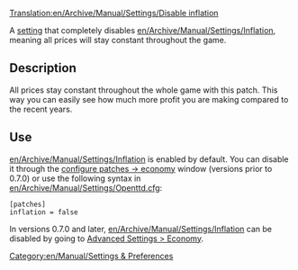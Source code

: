 [[Translation:en/Archive/Manual/Settings/Disable inflation]]


A [[en/Archive/Manual/Settings/Advanced Settings|setting]] that completely disables [[en/Archive/Manual/Settings/Inflation]], meaning all prices will stay constant throughout the game.


== Description ==
All prices stay constant throughout the whole game with this patch. This way you can easily see how much more profit you are making compared to the recent years.


== Use ==
[[en/Archive/Manual/Settings/Inflation]] is enabled by default. You can disable it through the [[en/Archive/Manual/Settings/Configuring patches/Economy|configure patches -> economy]] window (versions prior to 0.7.0) or use the following syntax in [[en/Archive/Manual/Settings/Openttd.cfg]]:
<pre>[patches]
inflation = false</pre>

In versions 0.7.0 and later, [[en/Archive/Manual/Settings/Inflation]] can be disabled by going to [[en/Archive/Manual/Settings/Advanced Settings/Economy|Advanced Settings > Economy]].

[[Category:en/Manual/Settings & Preferences]]